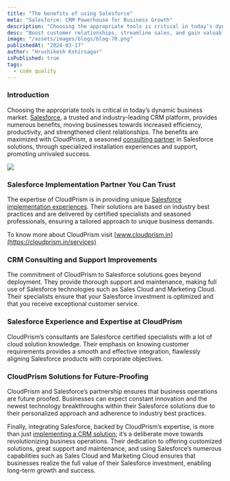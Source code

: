 ```yaml
---
title: "The benefits of using Salesforce"
meta: "Salesforce: CRM Powerhouse for Business Growth"
description: "Choosing the appropriate tools is critical in today’s dynamic business market. Salesforce, a trusted and industry-leading CRM platform, provides numerous benefits, moving businesses towards increased efficiency, productivity, and strengthened client relationships."
desc: "Boost customer relationships, streamline sales, and gain valuable insights. Discover how Salesforce CRM can transform your business."
image: "/assets/images/blogs/blog-70.png"
publishedAt: "2024-03-17"
author: "Hrushikesh Kshirsagar"
isPublished: true
tags:
  - code quality
---
```


### Introduction

Choosing the appropriate tools is critical in today’s dynamic business market. [Salesforce](https://www.salesforce.com/in/), a trusted and industry-leading CRM platform, provides numerous benefits, moving businesses towards increased efficiency, productivity, and strengthened client relationships. The benefits are maximized with CloudPrism, a seasoned [consulting partner](https://cloudprism.in/salesforce-consultation) in Salesforce solutions, through specialized installation experiences and support, promoting unrivaled success.

<Image src="/assets/images/blogs/blog-71.png" />

### Salesforce Implementation Partner You Can Trust

The expertise of CloudPrism is in providing unique [Salesforce implementation experiences](https://cloudprism.in/salesforce-consultation). Their solutions are based on industry best practices and are delivered by certified specialists and seasoned professionals, ensuring a tailored approach to unique business demands.

To know more about CloudPrism visit [www.cloudprism.in](https://cloudprism.in/services)

### CRM Consulting and Support Improvements

The commitment of CloudPrism to Salesforce solutions goes beyond deployment. They provide thorough support and maintenance, making full use of Salesforce technologies such as Sales Cloud and Marketing Cloud. Their specialists ensure that your Salesforce investment is optimized and that you receive exceptional customer service.

### Salesforce Experience and Expertise at CloudPrism

CloudPrism’s consultants are Salesforce certified specialists with a lot of cloud solution knowledge. Their emphasis on knowing customer requirements provides a smooth and effective integration, flawlessly aligning Salesforce products with corporate objectives.

### CloudPrism Solutions for Future-Proofing

CloudPrism and Salesforce’s partnership ensures that business operations are future proofed. Businesses can expect constant innovation and the newest technology breakthroughs within their Salesforce solutions due to their personalized approach and adherence to industry best practices.

Finally, integrating Salesforce, backed by CloudPrism’s expertise, is more than just [implementing a CRM solution](https://cloudprism.in/salesforce-consultation); it’s a deliberate move towards revolutionizing business operations. Their dedication to offering customized solutions, great support and maintenance, and using Salesforce’s numerous capabilities such as Sales Cloud and Marketing Cloud ensures that businesses realize the full value of their Salesforce investment, enabling long-term growth and success.
